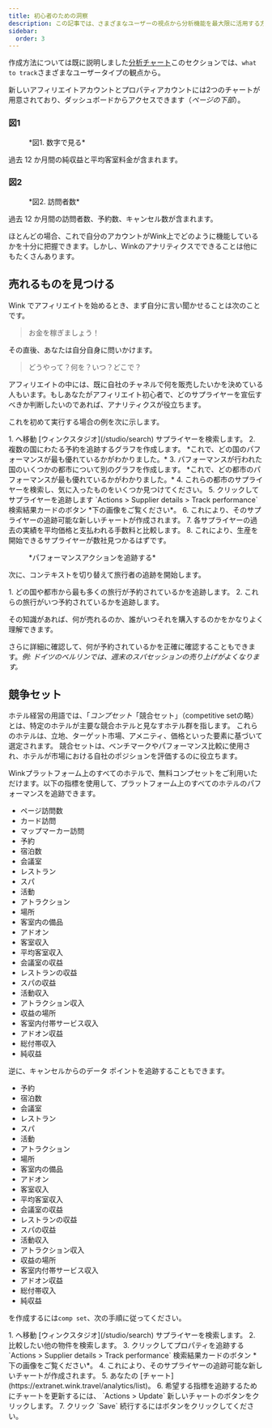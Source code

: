 ```yaml
---
title: 初心者のための洞察
description: この記事では、さまざまなユーザーの視点から分析機能を最大限に活用する方法について説明します。
sidebar:
  order: 3
---
```


作成方法については既に説明しました[分析チャート](/user/analytics/)このセクションでは、`what to track`さまざまなユーザータイプの観点から。

新しいアフィリエイトアカウントとプロパティアカウントには2つのチャートが用意されており、ダッシュボードからアクセスできます（*ページの下部*）。

### 図1

<figure>
  <CloudinaryImage width="700" height="222" resize="scale" quality="best" alt="数字で見る" src="academy/by-the-numbers" errorImage="noimage_opaque_nyrtl0.png" />

  <figcaption>*図1. 数字で見る*</figcaption>
</figure>


過去 12 か月間の純収益と平均客室料金が含まれます。

### 図2

<figure>
  <CloudinaryImage width="700" height="222" resize="scale" quality="best" alt="訪問者" src="academy/visitors" errorImage="noimage_opaque_nyrtl0.png" />

  <figcaption>*図2. 訪問者数*</figcaption>
</figure>


過去 12 か月間の訪問者数、予約数、キャンセル数が含まれます。

ほとんどの場合、これで自分のアカウントがWink上でどのように機能しているかを十分に把握できます。しかし、Winkのアナリティクスでできることは他にもたくさんあります。

## 売れるものを見つける

Wink でアフィリエイトを始めるとき、まず自分に言い聞かせることは次のことです。

> お金を稼ぎましょう！

その直後、あなたは自分自身に問いかけます。

> どうやって？何を？いつ？どこで？

アフィリエイトの中には、既に自社のチャネルで何を販売したいかを決めている人もいます。もしあなたがアフィリエイト初心者で、どのサプライヤーを宣伝すべきか判断したいのであれば、アナリティクスが役立ちます。

これを初めて実行する場合の例を次に示します。

<Steps>
  1. へ移動 [ウィンクスタジオ](/studio/search) サプライヤーを検索します。
  2. 複数の国にわたる予約を追跡するグラフを作成します。 *これで、どの国のパフォーマンスが最も優れているかがわかりました。*
  3. パフォーマンスが行われた国のいくつかの都市について別のグラフを作成します。 *これで、どの都市のパフォーマンスが最も優れているかがわかりました。*
  4. これらの都市のサプライヤーを検索し、気に入ったものをいくつか見つけてください。
  5. クリックしてサプライヤーを追跡します `Actions > Supplier details > Track performance` 検索結果カードのボタン *下の画像をご覧ください*。
  6. これにより、そのサプライヤーの追跡可能な新しいチャートが作成されます。
  7. 各サプライヤーの過去の実績を平均価格と支払われる手数料と比較します。
  8. これにより、生産を開始できるサプライヤーが数社見つかるはずです。
</Steps>


<figure>
  <CloudinaryImage width="350" height="190" resize="scale" quality="best" alt="サプライヤーの詳細" src="academy/supplier-details" errorImage="noimage_opaque_nyrtl0.png" />

  <figcaption>*パフォーマンスアクションを追跡する*</figcaption>
</figure>


次に、コンテキストを切り替えて旅行者の追跡を開始します。

<Steps>
  1. どの国や都市から最も多くの旅行が予約されているかを追跡します。
  2. これらの旅行がいつ予約されているかを追跡します。
</Steps>


その知識があれば、何が売れるのか、誰がいつそれを購入するのかをかなりよく理解できます。

さらに詳細に確認して、何が予約されているかを正確に確認することもできます。*例: ドイツのベルリンでは、週末のスパセッションの売り上げがよくなります。*

## 競争セット

ホテル経営の用語では、「*コンプセット*「競合セット」（competitive setの略）とは、特定のホテルが主要な競合ホテルと見なすホテル群を指します。
これらのホテルは、立地、ターゲット市場、アメニティ、価格といった要素に基づいて選定されます。
競合セットは、ベンチマークやパフォーマンス比較に使用され、ホテルが市場における自社のポジションを評価するのに役立ちます。

Winkプラットフォーム上のすべてのホテルで、無料コンプセットをご利用いただけます。以下の指標を使用して、プラットフォーム上のすべてのホテルのパフォーマンスを追跡できます。

* ページ訪問数
* カード訪問
* マップマーカー訪問
* 予約
* 宿泊数
* 会議室
* レストラン
* スパ
* 活動
* アトラクション
* 場所
* 客室内の備品
* アドオン
* 客室収入
* 平均客室収入
* 会議室の収益
* レストランの収益
* スパの収益
* 活動収入
* アトラクション収入
* 収益の場所
* 客室内付帯サービス収入
* アドオン収益
* 総付帯収入
* 純収益

逆に、キャンセルからのデータ ポイントを追跡することもできます。

* 予約
* 宿泊数
* 会議室
* レストラン
* スパ
* 活動
* アトラクション
* 場所
* 客室内の備品
* アドオン
* 客室収入
* 平均客室収入
* 会議室の収益
* レストランの収益
* スパの収益
* 活動収入
* アトラクション収入
* 収益の場所
* 客室内付帯サービス収入
* アドオン収益
* 総付帯収入
* 純収益

を作成するには`comp set`、次の手順に従ってください。

<Steps>
  1. へ移動 [ウィンクスタジオ](/studio/search) サプライヤーを検索します。
  2. 比較したい他の物件を検索します。
  3. クリックしてプロパティを追跡する `Actions > Supplier details > Track performance` 検索結果カードのボタン *下の画像をご覧ください*。
  4. これにより、そのサプライヤーの追跡可能な新しいチャートが作成されます。
  5. あなたの [チャート](https://extranet.wink.travel/analytics/list)。
  6. 希望する指標を追跡するためにチャートを更新するには、 `Actions > Update` 新しいチャートのボタンをクリックします。
  7. クリック `Save` 続行するにはボタンをクリックしてください。
</Steps>

